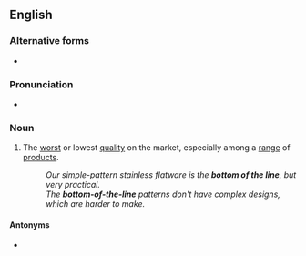 ==English==

===Alternative forms===
* {{l|en|bottom-of-the-line}} {{qualifier|adjectival}}

===Pronunciation===
* {{audio|en-au-bottom of the line.ogg|Audio (AU)|lang=en}}

===Noun===
{{en-noun|?}}

# {{lb|en|idiomatic|often used attributively}} The [[worst]] or lowest [[quality]] on the market, especially among a [[range]] of [[product]]s.
#: ''Our simple-pattern stainless flatware is the '''bottom of the line''', but very practical.''
#: ''The '''bottom-of-the-line''' patterns don't have complex designs, which are harder to make.''

====Antonyms====
* {{l|en|top of the line}}
